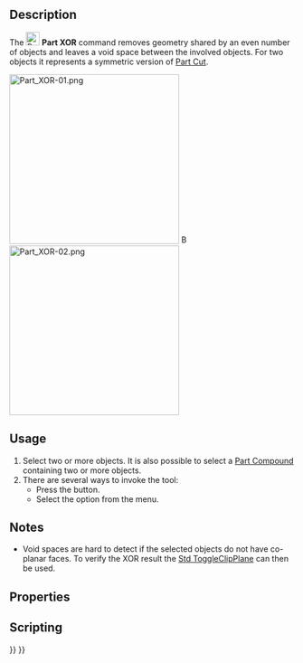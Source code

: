 <languages/>

{{Docnav
|[[Part_Slice|Slice]]
|[[Part_CheckGeometry|CheckGeometry]]
|[[Part_Workbench|Part]]
|IconL=Part_Slice.svg
|IconR=Part_CheckGeometry.svg
|IconC=Workbench_Part.svg
}}

{{GuiCommand
|Name=Part XOR
|MenuLocation=Part → Split → Boolean XOR
|Workbenches=[[Part_Workbench|Part]]
|Version=0.17
|SeeAlso=[[Part_BooleanFragments|Part Boolean Fragments]], [[Part_Slice|Part Slice]], [[Part_CompJoinFeatures|Part Join features]], [[Part_Boolean|Part Boolean]]
}}

==Description==

The [[Image:Part_XOR.svg|24px]] '''Part XOR''' command removes geometry shared by an even number of objects and leaves a void space between the involved objects. For two objects it represents a symmetric version of [[Part_Cut|Part Cut]].

[[Image:Part_XOR-01.png|300px]] [[Image:Button_right.svg|16px|link=]]
[[Image:Part_XOR-02.png|300px]]
{{Caption|Three overlapping objects → Result object}}

==Usage==

# Select two or more objects. It is also possible to select a [[Part_Compound|Part Compound]] containing two or more objects.
# There are several ways to invoke the tool:
#* Press the {{Button|[[Image:Part_XOR.svg|16px]] [[Part_XOR|Boolean XOR]]}} button.
#* Select the {{MenuCommand|Part → Split → [[Image:Part_XOR.svg|16px]] Boolean XOR}} option from the menu.

==Notes==

* Void spaces are hard to detect if the selected objects do not have co-planar faces. To verify the XOR result the [[Std_ToggleClipPlane|Std ToggleClipPlane]] can then be used.

==Properties==

==Scripting==


{{Docnav
|[[Part_Slice|Slice]]
|[[Part_CheckGeometry|CheckGeometry]]
|[[Part_Workbench|Part]]
|IconL=Part_Slice.svg
|IconR=Part_CheckGeometry.svg
|IconC=Workbench_Part.svg
}}

{{Part_Tools_navi{{#translation:}}}}
{{Userdocnavi{{#translation:}}}}